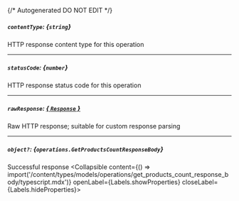{/* Autogenerated DO NOT EDIT  */}

##### `contentType`: *{`string`}*
HTTP response content type for this operation

---
##### `statusCode`: *{`number`}*
HTTP response status code for this operation

---
##### `rawResponse`: [*{ `Response` }*](https://developer.mozilla.org/en-US/docs/Web/API/Response)
Raw HTTP response; suitable for custom response parsing

---
##### `object?`: *{`operations.GetProductsCountResponseBody`}*
Successful response
<Collapsible content={() => import('/content/types/models/operations/get_products_count_response_body/typescript.mdx')} openLabel={Labels.showProperties} closeLabel={Labels.hideProperties}>
</Collapsible>


